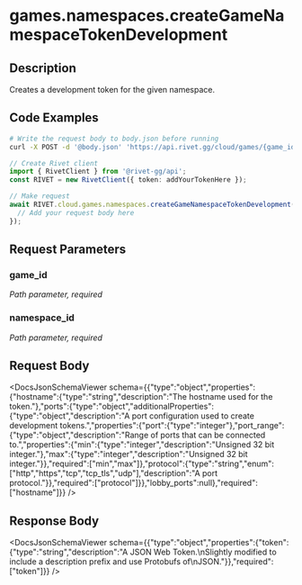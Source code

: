 

# games.namespaces.createGameNamespaceTokenDevelopment

## Description

Creates a development token for the given namespace.


## Code Examples

<CodeGroup title='Request' tag='POST' label='https://api.rivet.gg/cloud/games/{game_id}/namespaces/{namespace_id}/tokens/development'>

```bash {{ title: 'cURL' }}
# Write the request body to body.json before running
curl -X POST -d '@body.json' 'https://api.rivet.gg/cloud/games/{game_id}/namespaces/{namespace_id}/tokens/development'
```

```ts
// Create Rivet client
import { RivetClient } from '@rivet-gg/api';
const RIVET = new RivetClient({ token: addYourTokenHere });

// Make request
await RIVET.cloud.games.namespaces.createGameNamespaceTokenDevelopment({
  // Add your request body here
});
```

</CodeGroup>


## Request Parameters


### game_id

_Path parameter, required_





### namespace_id

_Path parameter, required_





## Request Body

<DocsJsonSchemaViewer schema={{"type":"object","properties":{"hostname":{"type":"string","description":"The hostname used for the token."},"ports":{"type":"object","additionalProperties":{"type":"object","description":"A port configuration used to create development tokens.","properties":{"port":{"type":"integer"},"port_range":{"type":"object","description":"Range of ports that can be connected to.","properties":{"min":{"type":"integer","description":"Unsigned 32 bit integer."},"max":{"type":"integer","description":"Unsigned 32 bit integer."}},"required":["min","max"]},"protocol":{"type":"string","enum":["http","https","tcp","tcp_tls","udp"],"description":"A port protocol."}},"required":["protocol"]}},"lobby_ports":null},"required":["hostname"]}} />


## Response Body

<DocsJsonSchemaViewer schema={{"type":"object","properties":{"token":{"type":"string","description":"A JSON Web Token.\nSlightly modified to include a description prefix and use Protobufs of\nJSON."}},"required":["token"]}} />


